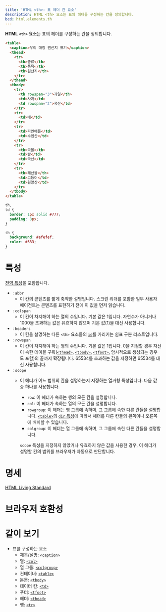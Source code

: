 ```yaml
---
title: 'HTML <th>: 표 헤더 칸 요소'
description: HTML <th> 요소는 표의 헤더를 구성하는 칸을 정의합니다.
bcd: html.elements.th
---
```


**HTML `<th>` 요소**는 표의 헤더를 구성하는 칸을 정의합니다.

<HTMLDemo height={180}>

```html
<table>
  <caption>우리 매장 원산지 표기</caption>
  <thead>
    <tr>
      <th>종류</th>
      <th>품목</th>
      <th>원산지</th>
    </tr>
  </thead>
  <tbody>
    <tr>
      <th rowspan="3">과일</th>
      <td>사과</td>
      <td rowspan="2">국산</td>
    </tr>
    <tr>
      <td>배</td>
    </tr>
    <tr>
      <td>파인애플</td>
      <td>수입산</td>
    </tr>
    <tr>
      <th>곡물</th>
      <td>쌀</td>
      <td>국산</td>
    </tr>
    <tr>
      <th>해산물</th>
      <td>고등어</td>
      <td>원양산</td>
    </tr>
  </tbody>
</table>
```

```css
th,
td {
  border: 1px solid #777;
  padding: 8px;
}

th {
  background: #efefef;
  color: #333;
}
```

</HTMLDemo>

# 특성

[전역 특성](/docs/Web/HTML/Global_attributes)을 포함합니다.

- : `abbr`
  - 이 칸의 콘텐츠를 짧게 축약한 설명입니다. 스크린 리더를 포함한 일부 사용자 에이전트는 콘텐츠를 표현하기 전에 이 값을 먼저 읽습니다.
- : `colspan`
  - 이 칸이 차지해야 하는 열의 수입니다. 기본 값은 1입니다. 자연수가 아니거나 1000을 초과하는 값은 유효하지 않으며 기본 값(1)을 대신 사용합니다.
- : `headers`
  - 이 칸을 설명하는 다른 `<th>` 요소들의 [`id`](../Global_attributes#term-id)를 가리키는 쉼표 구분 리스트입니다.
- : `rowspan`
  - 이 칸이 차지해야 하는 행의 수입니다. 기본 값은 1입니다. 0을 지정할 경우 자신이 속한 테이블 구획([`<thead>`](./thead), [`<tbody>`](./tbody), [`<tfoot>`](./tfoot), 암시적으로 생성되는 경우도 포함)의 끝까지 확장됩니다. 65534를 초과하는 값을 지정하면 65534를 대신 사용합니다.
- : `scope`
  - 이 헤더가 어느 범위의 칸을 설명하는지 지정하는 열거형 특성입니다. 다음 값 중 하나를 사용합니다.
    - `row`: 이 헤더가 속하는 행의 모든 칸을 설명합니다.
    - `col`: 이 헤더가 속하는 열의 모든 칸을 설명합니다.
    - `rowgroup`: 이 헤더는 행 그룹에 속하며, 그 그룹에 속한 다른 칸들을 설명합니다. [`<table>`](./table)의 [`dir` 특성](../Global_attributes#term-dir)에 따라서 헤더를 다른 칸들의 왼쪽이나 오른쪽에 배치할 수 있습니다.
    - `colgroup`: 이 헤더는 열 그룹에 속하며, 그 그룹에 속한 다른 칸들을 설명합니다.
    
    `scope` 특성을 지정하지 않았거나 유효하지 않은 값을 사용한 경우, 이 헤더가 설명할 칸의 범위를 브라우저가 자동으로 판단합니다.

# 명세

[HTML Living Standard](https://html.spec.whatwg.org/multipage/tables.html#the-th-element)

# 브라우저 호환성

<BrowserCompat data={props.bcd} />

# 같이 보기

- 표를 구성하는 요소
  - 제목/설명: [`<caption>`](./caption)
  - 열: [`<col>`](./col)
  - 열 그룹: [`<colgroup>`](./colgroup)
  - 컨테이너: [`<table>`](./table)
  - 본문: [`<tbody>`](./tbody)
  - 데이터 칸: [`<td>`](./td)
  - 푸터: [`<tfoot>`](./tfoot)
  - 헤더: [`<thead>`](./thead)
  - 행: [`<tr>`](./tr)
